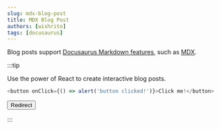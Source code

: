 ```yaml
---
slug: mdx-blog-post
title: MDX Blog Post
authors: [wishrito]
tags: [docusaurus]
---
```


Blog posts support [Docusaurus Markdown features](https://docusaurus.io/docs/markdown-features), such as [MDX](https://mdxjs.com/).

:::tip

Use the power of React to create interactive blog posts.

```js
<button onClick={() => alert('button clicked!')}>Click me!</button>
```

<button onclick="location.replace('https://www.youtube.com/watch?v=dQw4w9WgXcQ')"> Redirect </button>

:::
